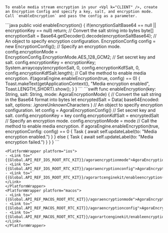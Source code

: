     To enable media stream encryption in your <Vpl k="CLIENT" />, create an Encryption Config and specify a key, salt, and encryption mode. Call `enableEncryption` and pass the config as a parameter.

<PlatformWrapper platform="android">
    ```java
    public void enableEncryption()
    {
      if(encryptionSaltBase64 == null || encryptionKey == null)
        return;
      // Convert the salt string into bytes
      byte[] encryptionSalt = Base64.getDecoder().decode(encryptionSaltBase64);
      // An object to specify encryption configuration.
      EncryptionConfig config = new EncryptionConfig();
      // Specify an encryption mode.
      config.encryptionMode = EncryptionConfig.EncryptionMode.AES_128_GCM2;
      // Set secret key and salt.
      config.encryptionKey = encryptionKey;
      System.arraycopy(encryptionSalt, 0, config.encryptionKdfSalt, 0, config.encryptionKdfSalt.length);
      // Call the method to enable media encryption.
      if(agoraEngine.enableEncryption(true, config) == 0)
      {
        Toast.makeText(getApplicationContext(), "Media encryption enabled", Toast.LENGTH_SHORT).show();
      }
    }
    ```
</PlatformWrapper>
<PlatformWrapper platform={["ios","macos"]}>
    ```swift
    func enableEncryption(key: String, salt: String, mode: AgoraEncryptionMode) {
        // Convert the salt string in the Base64 format into bytes
        let encryptedSalt = Data(
            base64Encoded: salt, options: .ignoreUnknownCharacters
        )
        // An object to specify encryption configuration.
        let config = AgoraEncryptionConfig()
        // Set secret key and salt.
        config.encryptionKey = key
        config.encryptionKdfSalt = encryptedSalt
        // Specify an encryption mode.
        config.encryptionMode = mode
        // Call the method to enable media encryption.
        if agoraEngine.enableEncryption(true, encryptionConfig: config) == 0 {
            Task { await self.updateLabel(to: "Media encryption enabled.") }
        } else {
            Task { await self.updateLabel(to: "Media encryption failed.") }
        }
    }
    ```

    <PlatformWrapper platform="ios">
    - <Link to="{{Global.API_REF_IOS_ROOT_RTC_KIT}}/agoraencryptionmode">AgoraEncryptionMode</Link>
    - <Link to="{{Global.API_REF_IOS_ROOT_RTC_KIT}}/agoraencryptionconfig">AgoraEncryptionConfig</Link>
    - <Link to="{{Global.API_REF_IOS_ROOT_RTC_KIT}}/agorartcenginekit/enableencryption(_:encryptionconfig:)">enableEncryption(_:encryptionConfig:)</Link>
    </PlatformWrapper>
    <PlatformWrapper platform="macos">
    - <Link to="{{Global.API_REF_MACOS_ROOT_RTC_KIT}}/agoraencryptionmode">AgoraEncryptionMode</Link>
    - <Link to="{{Global.API_REF_MACOS_ROOT_RTC_KIT}}/agoraencryptionconfig">AgoraEncryptionConfig</Link>
    - <Link to="{{Global.API_REF_MACOS_ROOT_RTC_KIT}}/agorartcenginekit/enableencryption(_:encryptionconfig:)">enableEncryption(_:encryptionConfig:)</Link>
    </PlatformWrapper>
</PlatformWrapper>
